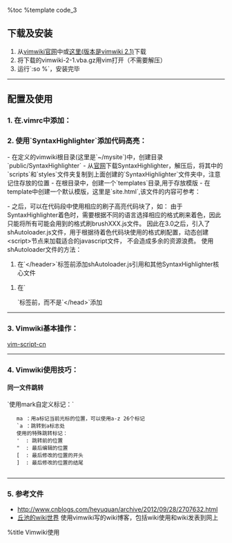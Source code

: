 %toc
%template code_3

==下载及安装==
# 从<a href="http://code.google.com/p/vimwiki/">vimwiki官网</a>中或<a href="https://github.com/jiangchengxu/jiangcx-wiki/blob/master/vim-scripts/vimwiki-2-1.vba#">这里(版本是vimwiki 2.1)</a>下载
# 将下载的vimwiki-2-1.vba.gz用vim打开（不需要解压）
# 运行`:so %`，安装完毕 

----
==配置及使用==

=== 1. 在.vimrc中添加： === 

{{{class="brush: bash"
    set nocompatible
        filetype plugin on
        syntax on


        let g:vimwiki_use_mouse=1         " 使用鼠标映射

        " 声明可以在wiki里面使用的HTML标签
        let g:vimwiki_valid_html_tags = 'a,img,b,i,s,u,sub,sup,br,hr,div,del,code,red,center,left,right,h1,h2,h3,h4,h5,h6,pre,script,style'

        " 创建站点
        let blog = {}
    let blog.path          = '~/mysite/wiki/' 		"设置wiki存放文件的根目录
        let blog.path_html     = '~/mysite/html/'		"设置wiki生成的html文件所在目录,%root_path%指向该目录
        let blog.template_path = '~/mysite/templates/'	"设置wiki模版文件目录
        let blog.template_default  = 'site'				"设置默认模版文件名
        let blog.template_ext      = '.html'			"设置默认模版后缀名
        let blog.auto_export       = 1					"设置是否自动导出

        " 加载站点
        let g:vimwiki_list = [blog]
}}}

=== 2. 使用`SyntaxHighlighter`添加代码高亮： ===

- 在定义的vimwiki根目录(这里是`~/mysite`)中，创建目录`public/SyntaxHighlighter`
- 从<a href="http://alexgorbatchev.com/SyntaxHighlighter/download/">官网</a>下载SyntaxHighlighter，解压后，将其中的`scripts`和`styles`文件夹复制到上面创建的`SyntaxHighlighter`文件夹中，注意记住存放的位置
- 在根目录中，创建一个`templates`目录,用于存放模版
- 在template中创建一个默认模版，这里是`site.html`,该文件的内容可参考：
{{{class="brush: html"
    <!DOCTYPE HTML> 
        <html>
        <head>
        <!-- 加载自定义css文件 -->
        <link rel="Stylesheet" type="text/css" href="%root_path%../public/style.css" />

        <title>%title%</title><!--引入wiki的title,在wiki文件中通过%title指定-->

        <meta http-equiv="Content-Type" content="text/html; charset=UTF-8" />

        <!-- SyntaxHighlighter -->
        <!-- 加载SyntaxHighlighter插件的核心实现文件,用于生成常规的html标签及class属性	-->
        <script src="%root_path%../public/SyntaxHighlighter/scripts/shCore.js"></script>

        <!-- 加载具体语言的语法特性，用于生成对于的html及class属性，以用于css主题着色-->
        <script src="%root_path%../public/SyntaxHighlighter/scripts/shBrushAll.js" type="text/javascript"></script>

        <!-- 加载核心css控制文件，控制shCore.js生成的标签和属性-->
        <link type="text/css" rel="stylesheet" href="%root_path%../public/SyntaxHighlighter/styles/shCore.css"/>
        <!-- 加载具体的代码着色css主题 -->
        <link type="text/css" rel="stylesheet" href="%root_path%../public/SyntaxHighlighter/styles/shThemeDefault.css"/>
        <script>

        SyntaxHighlighter.config.clipboardSwf = '%root_path%../public/SyntaxHighlighter/scripts/clipboard.swf';
    SyntaxHighlighter.all();

    </script>
        <!-- 加载格式化代码的代码必须写在</header>标签前面, 否则代码没有高亮效果-->
        </header>
        <body>
        %content% <!--引入wiki的内容-->
        </body>

        </html>

        <!-- 这里一定要注意路径及大小写，如果代码没有高亮效果，很有可能是这方面写的有问题-->
        <!-- %root_path%变量指向的是html文件生成的目录，可以在vimrc中通过vimwiki的html_path属性设置 -->
}}}

- 之后，可以在代码段中使用相应的刷子高亮代码块了，如：
{{{class="brush: c"
#include <stdio.h>

    int main (int argc, char* argv[])
    {
        printf("Hello, World\n");

        return 0;
    }
  }}}
由于SyntaxHighlighter着色时，需要根据不同的语言选择相应的格式刷来着色，因此只能将所有可能会用到的格式刷brushXXX.js文件。
因此在3.0之后，引入了shAutoloader.js文件，用于根据待着色代码块使用的格式刷配置，动态创建&lt;script>节点来加载适合的javascript文件，
不会造成多余的资源浪费。
使用shAutoloader文件的方法：
# 在`&lt;/header>`标签前添加shAutoloader.js引用和其他SyntaxHighlighter核心文件
{{{class="brush: html"
    <script src="%root_path%../public/SyntaxHighlighter/scripts/shCore.js"></script>
        <script src="%root_path%../public/SyntaxHighlighter/scripts/shAutoloader.js"></script>
        <link type="text/css" rel="stylesheet" href="%root_path%../public/SyntaxHighlighter/styles/shCore.css"/>
        ...... 
}}}   
# 在`</body>`标签前，而不是`&lt;/head>`添加
{{{class="brush: html"
    <script>
        function path()
        {
                    var args = arguments,
                            result = []
                                ;
                    for(var i = 0; i < args.length; i++)
                            result.push(args[i].replace('@', '%root_path%../public/SyntaxHighlighter/scripts/')); 
                    return result;
        };

    SyntaxHighlighter.autoloader.apply(null, path(
                'applescript            @shBrushAppleScript.js',
                'actionscript3 as3      @shBrushAS3.js',
                'bash shell             @shBrushBash.js',
                'coldfusion cf          @shBrushColdFusion.js',
                'cpp c                  @shBrushCpp.js',
                'c# c-sharp csharp      @shBrushCSharp.js',
                'css                    @shBrushCss.js',
                'delphi pascal          @shBrushDelphi.js',
                'diff patch pas         @shBrushDiff.js',
                'erl erlang             @shBrushErlang.js',
                'groovy                 @shBrushGroovy.js',
                'java                   @shBrushJava.js',
                'jfx javafx             @shBrushJavaFX.js',
                'js jscript javascript  @shBrushJScript.js',
                'perl pl                @shBrushPerl.js',
                'php                    @shBrushPhp.js',
                'text plain             @shBrushPlain.js',
                'py python              @shBrushPython.js',
                'ruby rails ror rb      @shBrushRuby.js',
                'sass scss              @shBrushSass.js',
                'scala                  @shBrushScala.js',
                'sql                    @shBrushSql.js',
                'vb vbnet               @shBrushVb.js',
                'xml xhtml xslt html    @shBrushXml.js'
                    ));
    </script>
}}}
----

=== 3. Vimwiki基本操作： ===
[[http://code.google.com/p/vim-script-cn/source/browse/tags/doc/vimwiki_v1..1.1?spec=svn162&r=162|vim-script-cn]]
----
=== 4. Vimwiki使用技巧： ===
==== 同一文件跳转 ====
`使用mark自定义标记：`
    ma ：用a标记当前光标的位置，可以使用a-z 26个标记
    `a ：跳转到a标志处
    使用的特殊跳转标记：
    '  : 跳转前的位置
    "  : 最后编辑的位置
    [  : 最后修改的位置的开头
    ]  : 最后修改的位置的结尾
  
----
=== 5. 参考文件 ===
* http://www.cnblogs.com/heyuquan/archive/2012/09/28/2707632.html
* [[http://wiki.ktmud.com/index.html|丘池的wiki世界]] 使用vimwiki写的wiki博客，包括wiki使用和wiki发表到网上

%title Vimwiki使用
